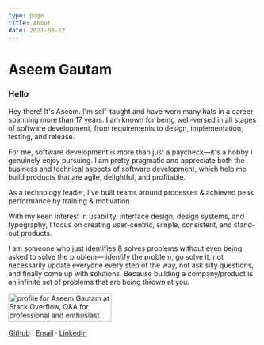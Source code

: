 ```yaml
---
type: page
title: About
date: 2021-03-22
---
```



<Head>
  <title>Hello</title>
</Head>

# Aseem Gautam

### Hello

Hey there! It's Aseem. I'm self-taught and have worn many hats in a career spanning more than 17 years. I am known for being well-versed in all stages of software development, from requirements to design, implementation, testing, and release.

For me, software development is more than just a paycheck—it's a hobby I genuinely enjoy pursuing. I am pretty pragmatic and appreciate both the business and technical aspects of software development, which help me build products that are agile, delightful, and profitable.

As a technology leader, I've built teams around processes & achieved peak performance by training & motivation.

With my keen interest in usability, interface design, design systems, and typography, I focus on creating user-centric, simple, consistent, and stand-out products.

I am someone who just identifies & solves problems without even being asked to solve the problem— identify the problem, go solve it, not necessarily update everyone every step of the way, not ask silly questions, and finally come up with solutions. Because building a company/product is an infinite set of problems that are being thrown at you.

<div style={{display: "flex"}}>
	<a href="https://stackoverflow.com/users/213469/aseem-gautam">
		<img src="https://stackoverflow.com/users/flair/213469.png?theme=dark" width="208" height="58" alt="profile for Aseem Gautam at Stack Overflow, Q&amp;A for professional and enthusiast programmers" title="profile for Aseem Gautam at Stack Overflow, Q&amp;A for professional and enthusiast programmers" />
	</a>
</div>

<a href="https://github.com/aseemgautam">Github</a> · <a href="mailto: aseem@aseemgautam.com">Email</a> · <a href="https://www.linkedin.com/in/aseemgautam/">LinkedIn</a>
